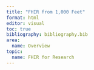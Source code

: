 ```yaml
---
title: "FHIR from 1,000 Feet"
format: html
editor: visual
toc: true
bibliography: bibliography.bib
area:
  name: Overview
topic:
  name: FHIR for Research
---
```

